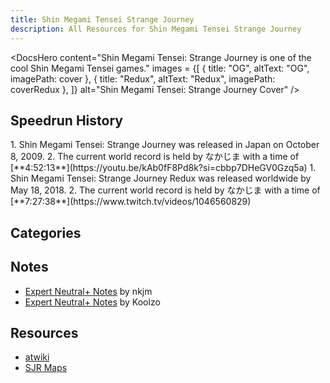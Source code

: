 ```yaml
---
title: Shin Megami Tensei Strange Journey
description: All Resources for Shin Megami Tensei Strange Journey
---
```




<DocsHero 
    content="Shin Megami Tensei: Strange Journey is one of the cool Shin Megami Tensei games."
    images = {[
        {
            title: "OG",
            altText: "OG",
            imagePath: cover
        },
        {
            title: "Redux",
            altText: "Redux",
            imagePath: coverRedux
        },
    ]}
    alt="Shin Megami Tensei: Strange Journey Cover"
/>

<LinkCard title="Leaderboards" href="https://www.speedrun.com/smtsjr" description="See all the submitted runs on Speedrun.com"/>

## Speedrun History
<Tabs>
    <TabItem label="Original">
        <Steps>
            1. Shin Megami Tensei: Strange Journey was released in Japan on October 8, 2009.
            2. The current world record is held by なかじま with a time of [**4:52:13**](https://youtu.be/kAb0fF8Pd8k?si=cbbp7DHeGV0Gzq5a)
        </Steps>
    </TabItem>
    <TabItem label="Redux">
        <Steps>
        1. Shin Megami Tensei: Strange Journey Redux was released worldwide by May 18, 2018.
        2. The current world record is held by なかじま with a time of [**7:27:38**](https://www.twitch.tv/videos/1046560829)
        </Steps>
    </TabItem>
</Tabs>

## Categories
<CardGrid>
        <Card title="Expert Neutral+"></Card>
</CardGrid>

## Notes
- [Expert Neutral+ Notes](https://docs.google.com/spreadsheets/d/1s8jE1kcHVaTPeCjYoka4rKa1xESNSQQnw0mNspkKoBU/edit?usp=sharing) by nkjm
- [Expert Neutral+ Notes](https://drive.google.com/file/d/1Sopo69ISlacmGml5iJK-J-SwRcwN5PFF/view) by Koolzo

## Resources
- [atwiki](https://w.atwiki.jp/megamitenseisj/)
- [SJR Maps](http://privespa.org/megatendsj/#dungeon)